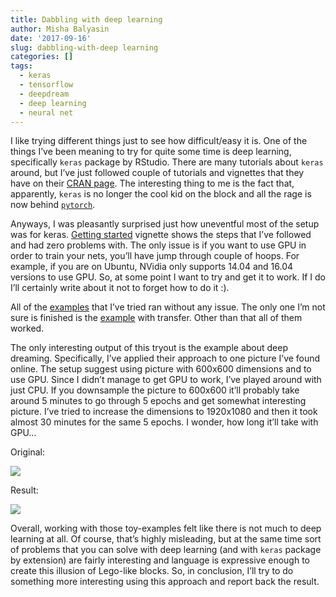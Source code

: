 ```yaml
---
title: Dabbling with deep learning
author: Misha Balyasin
date: '2017-09-16'
slug: dabbling-with-deep learning
categories: []
tags:
  - keras
  - tensorflow
  - deepdream
  - deep learning
  - neural net
---
```


I like trying different things just to see how difficult/easy it is. One of the things I've been meaning to try for quite some time is deep learning, specifically `keras` package by RStudio. There are many tutorials about `keras` around, but I've just followed couple of tutorials and vignettes that they have on their [CRAN page](https://cran.r-project.org/web/packages/keras/index.html). The interesting thing to me is the fact that, apparently, `keras` is no longer the cool kid on the block and all the rage is now behind [`pytorch`](http://www.fast.ai/2017/09/08/introducing-pytorch-for-fastai/).

Anyways, I was pleasantly surprised just how uneventful most of the setup was for keras. [Getting started](https://cran.r-project.org/web/packages/keras/vignettes/getting_started.html) vignette shows the steps that I've followed and had zero problems with. The only issue is if you want to use GPU in order to train your nets, you'll have jump through couple of hoops. For example, if you are on Ubuntu, NVidia only supports 14.04 and 16.04 versions to use GPU. So, at some point I want to try and get it to work. If I do I'll certainly write about it not to forget how to do it :).

All of the [examples](https://keras.rstudio.com/articles/examples/index.html) that I've tried ran without any issue. The only one I'm not sure is finished is the [example](https://keras.rstudio.com/articles/examples/mnist_transfer_cnn.html) with transfer. Other than that all of them worked.

The only interesting output of this tryout is the example about deep dreaming. Specifically, I've applied their approach to one picture I've found online. The setup suggest using picture with 600x600 dimensions and to use GPU. Since I didn't manage to get GPU to work, I've played around with just CPU. If you downsample the picture to 600x600 it'll probably take around 5 minutes to go through 5 epochs and get somewhat interesting picture. I've tried to increase the dimensions to 1920x1080 and then it took almost 30 minutes for the same 5 epochs. I wonder, how long it'll take with GPU...

Original:

![](/img/deep_dream_original.jpg)

Result:

![](/img/deep_dream_result.png)

Overall, working with those toy-examples felt like there is not much to deep learning at all. Of course, that's highly misleading, but at the same time sort of problems that you can solve with deep learning (and with `keras` package by extension) are fairly interesting and language is expressive enough to create this illusion of Lego-like blocks. So, in conclusion, I'll try to do something more interesting using this approach and report back the result.
